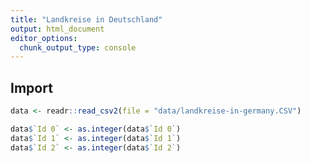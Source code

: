 ```yaml
---
title: "Landkreise in Deutschland"
output: html_document
editor_options: 
  chunk_output_type: console
---
```


## Import


```r

data <- readr::read_csv2(file = "data/landkreise-in-germany.CSV")

data$`Id 0` <- as.integer(data$`Id 0`)
data$`Id 1` <- as.integer(data$`Id 1`)
data$`Id 2` <- as.integer(data$`Id 2`)



```

